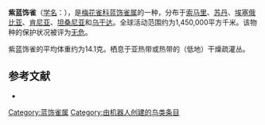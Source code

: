{{noteTA
|G1=unit
}}
{{Speciesbox
| name = 紫蓝饰雀
| image = Purple grenadier (Uraeginthus ianthinogaster).jpg
| status = LC | status_system = IUCN3.1
| genus = Uraeginthus
| species = ianthinogaster
| authority = [[安东·赖歇诺|Reichenow]], 1879
}}

'''紫蓝饰雀'''（[[学名|学名]]：{{lang|la|''Uraeginthus ianthinogaster''}}），是[[梅花雀科|梅花雀科]][[蓝饰雀属|蓝饰雀属]]的一种，分布于[[索马里|索马里]]、[[苏丹|苏丹]]、[[埃塞俄比亚|埃塞俄比亚]]、[[肯尼亚|肯尼亚]]、[[坦桑尼亚|坦桑尼亚]]和[[乌干达|乌干达]]。全球活动范围约为1,450,000平方千米。该物种的保护状况被评为[[无危|无危]]。

紫蓝饰雀的平均体重约为14.1克。栖息于亚热带或热带的（低地）干燥疏灌丛。

== 参考文献 ==
*{{cite web|url=http://www.birdlife.org/datazone/speciesfactsheet.php?id=8642&m=0|title=Uraeginthus ianthinogaster|publisher=BirdLife|accessdate=2011-06-27|archive-date=2016-03-04|archive-url=https://web.archive.org/web/20160304214234/http://www.birdlife.org/datazone/speciesfactsheet.php?id=8642&m=0|dead-url=no}}
{{commons category|Uraeginthus ianthinogaster}}
{{Taxonbar|from=Q854676}}

[[Category:蓝饰雀属|Category:蓝饰雀属]]
[[Category:由机器人创建的鸟类条目|Category:由机器人创建的鸟类条目]]